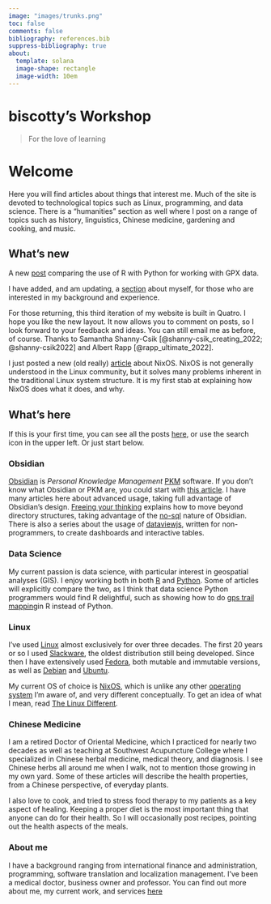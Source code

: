 ```yaml
---
image: "images/trunks.png"
toc: false
comments: false
bibliography: references.bib
suppress-bibliography: true
about:
  template: solana
  image-shape: rectangle
  image-width: 10em
---
```


# biscotty's Workshop

> For the love of learning

# Welcome

Here you will find articles about things that interest me. Much of the site is devoted to technological topics such as Linux, programming, and data science. There is a "humanities" section as well where I post on a range of topics such as history, linguistics, Chinese medicine, gardening and cooking, and music.

## What's new

A new [post](posts/data-science/r-gpx-mapping/trail-mapping-with-r/index.qmd) comparing the use of R with Python for working with GPX data.

I have added, and am updating, a [section](cv/brian-carey.qmd) about myself, for those who are interested in my background and experience.

For those returning, this third iteration of my website is built in Quatro. I hope you like the new layout. It now allows you to comment on posts, so I look forward to your feedback and ideas. You can still email me as before, of course. Thanks to Samantha Shanny-Csik [@shanny-csik_creating_2022; @shanny-csik2022] and Albert Rapp [@rapp_ultimate_2022].

I just posted a new (old really) [article](posts/linux/nixos-linux-different/index.qmd) about NixOS. NixOS is not generally understood in the Linux community, but it solves many problems inherent in the traditional Linux system structure. It is my first stab at explaining how NixOS does what it does, and why.

## What's here

If this is your first time, you can see all the posts [here](posts/posts.qmd), or use the search icon in the upper left. Or just start below.

::: panel-tabset

### Obsidian

[Obsidian](https://obsidian.md) is *Personal Knowledge Management* [PKM](https://en.wikipedia.org/wiki/Personal_knowledge_management) software. If you don't know what Obsidian or PKM are, you could start with [this article](posts/obsidian/optimal-notes-with-obsidian/index.qmd). I have many articles here about advanced usage, taking full advantage of Obsidian's design. [Freeing your thinking](posts/obsidian/freeing-your-thinking.qmd) explains how to move beyond directory structures, taking advantage of the [no-sql](posts/obsidian/obsidian-no-sql-database/index.qmd) nature of Obsidian. There is also a series about the usage of [dataviewjs](posts/obsidian/dataview.qmd), written for non-programmers, to create dashboards and interactive tables.

### Data Science

My current passion is data science, with particular interest in geospatial analyses (GIS). I enjoy working both in both [R](https://www.r-project.org/) and [Python](https://www.python.org/). Some of articles will explicitly compare the two, as I think that data science Python programmers would find R delightful, such as showing how to do [gps trail mapping](posts/data-science/r-gpx-mapping/trail-mapping-with-r/index.qmd)in R instead of Python.

### Linux

I've used [Linux](https://www.linux.org/) almost exclusively for over three decades. The first 20 years or so I used [Slackware](http://www.slackware.com/), the oldest distribution still being developed. Since then I have extensively used [Fedora](https://fedoraproject.org/), both mutable and immutable versions, as well as [Debian](https://www.debian.org/) and [Ubuntu](https://ubuntu.com/). 

My current OS of choice is [NixOS](https://nixos.org/), which is unlike any other [operating system](https://en.wikipedia.org/wiki/Operating_system) I'm aware of, and very different conceptually. To get an idea of what I mean, read [The Linux Different](posts/linux/nixos-linux-different/).


### Chinese Medicine

I am a retired Doctor of Oriental Medicine, which I practiced for nearly two decades as well as teaching at Southwest Acupuncture College where I specialized in Chinese herbal medicine, medical theory, and diagnosis. I see Chinese herbs all around me when I walk, not to mention those growing in my own yard. Some of these articles will describe the health properties, from a Chinese perspective, of everyday plants.

I also love to cook, and tried to stress food therapy to my patients as a key aspect of healing. Keeping a proper diet is the most important thing that anyone can do for their health. So I will occasionally post recipes, pointing out the health aspects of the meals.

### About me

I have a background ranging from international finance and administration, programming, software translation and localization management. I've been a medical doctor, business owner and professor. You can find out more about me, my current work, and services [here](about.qmd)

:::

